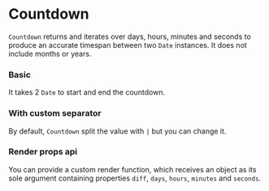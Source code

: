 
# Countdown

`Countdown` returns and iterates over days, hours, minutes and seconds to produce an accurate timespan between two `Date` instances. It does not include months or years.

### Basic

It takes 2 `Date` to start and end the countdown.

<Canvas>
    <Story id="components-countdown--basic" />
</Canvas>

### With custom separator

By default, `Countdown` split the value with `|` but you can change it.

<Canvas>
    <Story id="components-countdown--separator" />
</Canvas>

### Render props api

You can provide a custom render function, which receives an object as its sole argument containing properties `diff`, `days`, `hours`, `minutes` and `seconds`.

<Canvas>
    <Story id="components-countdown--render" />
</Canvas>

<ArgsTable of={Countdown} />
